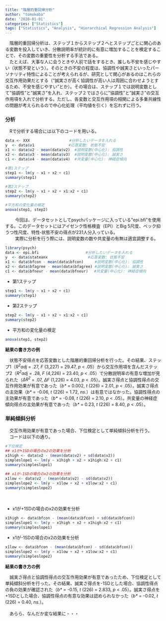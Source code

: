 ```yaml
---
title: "階層的重回帰分析"
author: "tomokoba"
date: '2020-01-01'
categories: ["Statistics"]
tags: ["Statistics", "Analysis", "Hierarchical Regression Analysis"]
---
```


<style type="text/css">
  @import url(https://fonts.googleapis.com/earlyaccess/notosansjapanese.css);
  @import url(https://fonts.googleapis.com/css?family=Lato:400,900);
  code.r{ /* Code block */
    font-size: 12px;
    encoding: 'UTF-8';
}
</style>




　階層的重回帰分析は、ステップ１からステップ２へとステップごとに関心のある変数を投入していき、分散説明率が統計的に有意に増加することを検定することで、その変数の重要性を分析する手法である。<br>
　たとえば、大事な人に会うときや人前で話をするとき、誰しも不安を感じやすい（状態不安という）。そのときの不安の程度は、協調性や誠実さといったパーソナリティ特性によることが考えられるが、研究として関心があるのはこれらの交互作用効果だとする（"誠実さが高く協調性が高い人は周囲に合わせようとするため、不安を感じやすい"とか）。その場合は、ステップ１では説明変数として"協調性"と"誠実さ"を入れ、ステップ２ではさらに"協調性"と"誠実さ"の交互作用項を入れて分析する。ただし、各変数と交互作用項の相関による多重共線性の問題が考えられるので中心化処理（平均値を引く）を忘れずに行う。<br>

### 分析

　Rで分析する場合には以下のコードを用いる。<br>

``` r
data <- XXX     　　　　　　　 #分析したいデータを入れる
y  <- data$v1 　　　　　　　　 #応答変数: 状態不安
x1 <- data$v2 - mean(data$v2)  #説明変数(中心化): 協調性
x2 <- data$v3 - mean(data$v3)  #説明変数(中心化): 誠実さ
c1 <- data$v4 - mean(data$v4)  #共変量(中心化): 神経症傾向

#第1ステップ
step1 <- lm(y ~ x1 + x2 + c1)
summary(step1)

#第2ステップ
step2 <- lm(y ~ x1 + x2 + x1:x2 + c1)
summary(step2)

#平方和の変化量の検定
anova(step1, step2)

```

　
　今回は、データセットとしてpsychパッケージに入っている"epi.bfi"を使用する。このデータセットにはアイゼンク性格検査（EPI）とBig 5尺度、ベック抑うつ性尺度、特性‐状態不安の得点が231人分入っている。<br>
　
　実際に分析を行う際には、説明変数の数や共変量の有無は適宜調整する。


```r
library(psych)
data <- epi.bfi 　　　　　　　　　　　　#分析したいデータを入れる
y  <- data$stateanx  　　　　　　　　　 #応答変数: 状態不安
x1 <- data$bfcon - mean(data$bfcon)     #説明変数(中心化): 協調性
x2 <- data$bfagree - mean(data$bfagree) #説明変数(中心化): 誠実さ
c1 <- data$bfneur - mean(data$bfneur)　 #共変量(中心化): 神経症傾向
```

+    第1ステップ

```r
step1 <- lm(y ~ x1 + x2 + c1)
summary(step1)
```

+    第2ステップ

```r
step2 <- lm(y ~ x1 + x2 + x1:x2 + c1)
summary(step2)
```

+    平方和の変化量の検定

```r
anova(step1, step2)
```

**結果の書き方の例**<br>

　状態不安得点を応答変数とした階層的重回帰分析を行った。その結果、ステップ1（*R^2^adj* = .27, *F* (3,227) = 29.47, *p* < .05）から交互作用項を含んだステップ2（*R^2^adj* = .28, *F* (4,226) = 23.40, *p* < .05）で分散説明率の有意な増加が見られた（*ΔR^2^* = .07, *ΔF* (1,226) = 4.03, *p* < .05）。誠実さ得点と協調性得点の交互作用効果が有意であった（*b\** = 0.002, *t* (226) = 2.01, *p* < .05）。誠実さ得点の主効果（*b\** = -0.06, *t* (226) = 1.72, *ns.*）は有意ではなかった。協調性得点の主効果が有意であった（*b\** = -0.08, *t* (226) = 2.10,  *p* < .05）。共変量の神経症傾向得点の主効果が有意であった（*b\** = 0.23, *t* (226) = 8.40, *p* < .05）。

### 単純傾斜分析

　交互作用効果が有意であった場合、下位検定として単純傾斜分析を行う。<br>
　コードは以下の通り。
　
　
```r
#下位検定
## x1が+1SDの場合のx2の効果を分析
x1high <- data$v2 - (mean(data$v2) + sd(data$v2))
simpleslope1 <- lm(y ~ x1high + x2 + x1high:x2 + c1) 
summary(simpleslope1)

## x1が-1SDの場合のx2の効果を分析
x1low <- data$v2 - (mean(data$v2) - sd(data$v2))
simpleslope2 <- lm(y ~ x1low + x2 + x1low:x2 + c1)
summary(simpleslope2)

```
　

+    x1が+1SDの場合のx2の効果を分析

```r
x1high <- data$bfcon - (mean(data$bfcon) + sd(data$bfcon))
simpleslope1 <- lm(y ~ x1high + x2 + x1high:x2 + c1) 
summary(simpleslope1)
```

+    x1が-1SDの場合のx2の効果を分析

```r
x1low <- data$bfcon - (mean(data$bfcon) - sd(data$bfcon))
simpleslope2 <- lm(y ~ x1low + x2 + x1low:x2 + c1)
summary(simpleslope2)

```

**結果の書き方の例**<br>

　誠実さ得点と協調性得点の交互作用効果が有意であったため、下位検定として単純傾斜分析を行った。その結果、誠実さ得点を-1SDとした場合、協調性得点の負の効果が確認された（*b\** = -0.15, *t* (226) = 2.833, *p* < .05）。誠実さ得点を+1SDとした場合、協調性得点の有意な効果は認められなかった（*b\** = -0.02, *t* (226) = 0.40, *ns.*）。<br>
<br>
　あらら、なんだか変な結果に・・・
<br>
